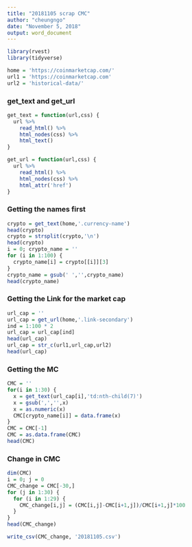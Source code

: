```yaml
---
title: "20181105 scrap CMC"
author: "cheungngo"
date: "November 5, 2018"
output: word_document
---
```


```r
library(rvest)
library(tidyverse)
```

```r
home = 'https://coinmarketcap.com/'
url1 = 'https://coinmarketcap.com'
url2 = 'historical-data/'
```

### get_text and get_url

```r
get_text = function(url,css) {
  url %>%
    read_html() %>%
    html_nodes(css) %>%
    html_text()
}
```

```r
get_url = function(url,css) {
  url %>%
    read_html() %>%
    html_nodes(css) %>%
    html_attr('href')
}
```

### Getting the names first

```r
crypto = get_text(home,'.currency-name')
head(crypto)
crypto = strsplit(crypto,'\n')
head(crypto)
i = 0; crypto_name = ''
for (i in 1:100) {
  crypto_name[i] = crypto[[i]][3]
}
crypto_name = gsub(' ','',crypto_name)
head(crypto_name)
```

### Getting the Link for the market cap 

```r
url_cap = ''
url_cap = get_url(home,'.link-secondary')
ind = 1:100 * 2
url_cap = url_cap[ind]
head(url_cap)
url_cap = str_c(url1,url_cap,url2)
head(url_cap)
```

### Getting the MC

```r
CMC = ''
for(i in 1:30) {
  x = get_text(url_cap[i],'td:nth-child(7)')
  x = gsub(',','',x)
  x = as.numeric(x)
  CMC[crypto_name[i]] = data.frame(x)
}
CMC = CMC[-1]
CMC = as.data.frame(CMC)
head(CMC)
```

### Change in CMC

```r
dim(CMC)
i = 0; j = 0
CMC_change = CMC[-30,]
for (j in 1:30) {
  for (i in 1:29) {
    CMC_change[i,j] = (CMC[i,j]-CMC[i+1,j])/CMC[i+1,j]*100
  }
}
head(CMC_change)
```

```r
write_csv(CMC_change, '20181105.csv')
```